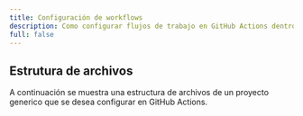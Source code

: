 ```yaml
---
title: Configuración de workflows
description: Como configurar flujos de trabajo en GitHub Actions dentro de un repositorio
full: false
---
```



## Estrutura de archivos

A continuación se muestra una estructura de archivos de un proyecto generico que se desea configurar en GitHub Actions.

<Files>
  <Folder name=".github" defaultOpen>
    <Folder name="workflows" defaultOpen>
      <File name="myFirstWorkflow.yml" />
      <File name="test.yml" />
      <File name="actions101.yml" />
      <File name="⋮" icon />
    </Folder>
  </Folder>
  <Folder name="src">
    <Folder name="___test___">
      <File name="nothingToSeeHere.test.js" />
      <File name="⋮" icon />
    </Folder>
    <File name="App.tsx" />
    <File name="⋮" icon />
  </Folder>
  <File name="⋮" icon />
  <File name="README.md" />
  <File name="package.json" />
</Files>
